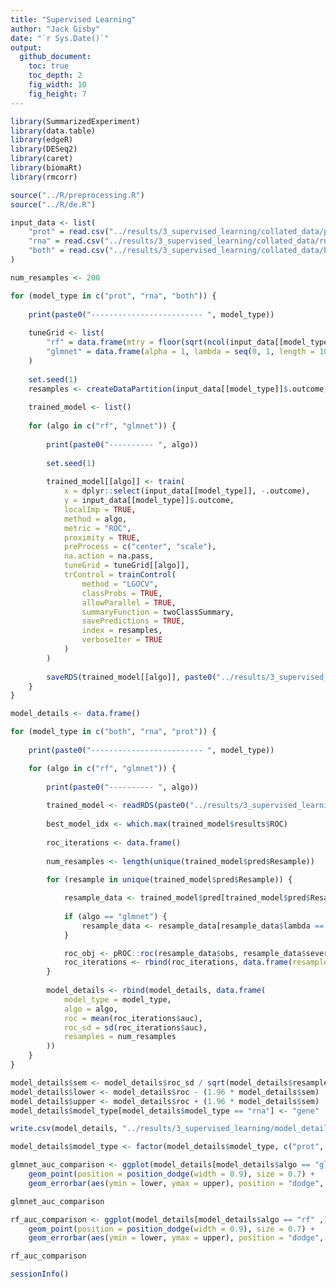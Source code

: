 ---
title: "Supervised Learning"
author: "Jack Gisby"
date: "`r Sys.Date()`"
output:
  github_document:
    toc: true
    toc_depth: 2
    fig_width: 10
    fig_height: 7
---

```{r}
library(SummarizedExperiment)
library(data.table)
library(edgeR)
library(DESeq2)
library(caret)
library(biomaRt)
library(rmcorr)

source("../R/preprocessing.R")
source("../R/de.R")
```

```{r load_data}

input_data <- list(
    "prot" = read.csv("../results/3_supervised_learning/collated_data/prot_input_data.csv"),
    "rna" = read.csv("../results/3_supervised_learning/collated_data/rna_input_data.csv"),
    "both" = read.csv("../results/3_supervised_learning/collated_data/both_input_data.csv")
)

```

```{r}

num_resamples <- 200

for (model_type in c("prot", "rna", "both")) {
    
    print(paste0("------------------------- ", model_type))
    
    tuneGrid <- list(
        "rf" = data.frame(mtry = floor(sqrt(ncol(input_data[[model_type]]) - 1))), 
        "glmnet" = data.frame(alpha = 1, lambda = seq(0, 1, length = 1000))
    )
    
    set.seed(1)
    resamples <- createDataPartition(input_data[[model_type]]$.outcome, p = 0.8, times = num_resamples)
    
    trained_model <- list()
    
    for (algo in c("rf", "glmnet")) {
        
        print(paste0("---------- ", algo))
        
        set.seed(1)
        
        trained_model[[algo]] <- train(
            x = dplyr::select(input_data[[model_type]], -.outcome), 
            y = input_data[[model_type]]$.outcome, 
            localImp = TRUE,
            method = algo, 
            metric = "ROC",
            proximity = TRUE,
            preProcess = c("center", "scale"),
            na.action = na.pass,
            tuneGrid = tuneGrid[[algo]],
            trControl = trainControl(
                method = "LGOCV", 
                classProbs = TRUE, 
                allowParallel = TRUE, 
                summaryFunction = twoClassSummary, 
                savePredictions = TRUE,
                index = resamples,
                verboseIter = TRUE
            )
        )
        
        saveRDS(trained_model[[algo]], paste0("../results/3_supervised_learning/", model_type, "_", algo, "_model.rds"))
    }
}

```

```{r}

model_details <- data.frame()

for (model_type in c("both", "rna", "prot")) {
    
    print(paste0("------------------------- ", model_type))

    for (algo in c("rf", "glmnet")) {
        
        print(paste0("---------- ", algo))
        
        trained_model <- readRDS(paste0("../results/3_supervised_learning/", model_type, "_", algo, "_model.rds"))
        
        best_model_idx <- which.max(trained_model$results$ROC)
        
        roc_iterations <- data.frame()
        
        num_resamples <- length(unique(trained_model$pred$Resample))
        
        for (resample in unique(trained_model$pred$Resample)) {

            resample_data <- trained_model$pred[trained_model$pred$Resample == resample ,]
            
            if (algo == "glmnet") {
                resample_data <- resample_data[resample_data$lambda == trained_model$bestTune$lambda ,]
            }

            roc_obj <- pROC::roc(resample_data$obs, resample_data$severe_critical, levels = c("mild_moderate", "severe_critical"), direction = "<")
            roc_iterations <- rbind(roc_iterations, data.frame(resample = resample, auc = roc_obj$auc[1]))
        }
        
        model_details <- rbind(model_details, data.frame(
            model_type = model_type,
            algo = algo,
            roc = mean(roc_iterations$auc),
            roc_sd = sd(roc_iterations$auc),
            resamples = num_resamples
        ))
    }
}

model_details$sem <- model_details$roc_sd / sqrt(model_details$resamples)
model_details$lower <- model_details$roc - (1.96 * model_details$sem)
model_details$upper <- model_details$roc + (1.96 * model_details$sem)
model_details$model_type[model_details$model_type == "rna"] <- "gene"

write.csv(model_details, "../results/3_supervised_learning/model_details.csv")

model_details$model_type <- factor(model_details$model_type, c("prot", "both", "gene"))

glmnet_auc_comparison <- ggplot(model_details[model_details$algo == "glmnet" ,], aes(model_type, roc)) +
    geom_point(position = position_dodge(width = 0.9), size = 0.7) +
    geom_errorbar(aes(ymin = lower, ymax = upper), position = "dodge", width = 0.5)

glmnet_auc_comparison

rf_auc_comparison <- ggplot(model_details[model_details$algo == "rf" ,], aes(model_type, roc)) +
    geom_point(position = position_dodge(width = 0.9), size = 0.7) +
    geom_errorbar(aes(ymin = lower, ymax = upper), position = "dodge", width = 0.5)

rf_auc_comparison

```

```{r session_info}

sessionInfo()

```
